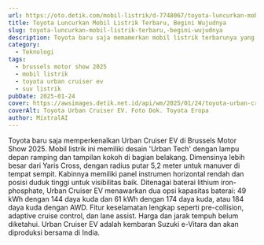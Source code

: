 ```yaml
---
url: https://oto.detik.com/mobil-listrik/d-7748067/toyota-luncurkan-mobil-listrik-terbaru-begini-wujudnya
title: Toyota Luncurkan Mobil Listrik Terbaru, Begini Wujudnya
slug: toyota-luncurkan-mobil-listrik-terbaru,-begini-wujudnya
description: Toyota baru saja memamerkan mobil listrik terbarunya yang diberi nama Urban Cruiser EV. Begini wujud mobil listrik terbaru Toyota tersebut.
category:
  - Teknologi
tags:
  - brussels motor show 2025
  - mobil listrik
  - toyota urban cruiser ev
  - suv listrik
pubDate: 2025-01-24
cover: https://awsimages.detik.net.id/api/wm/2025/01/24/toyota-urban-cruiser-ev-2_169.jpeg?wid=54&w=650&v=1&t=jpeg
coverAlt: Toyota Urban Cruiser EV. Foto Dok. Toyota Eropa
author: MixtralAI
---
```

Toyota baru saja memperkenalkan Urban Cruiser EV di Brussels Motor Show 2025. Mobil listrik ini memiliki desain 'Urban Tech' dengan lampu depan ramping dan tampilan kokoh di bagian belakang. Dimensinya lebih besar dari Yaris Cross, dengan radius putar 5,2 meter untuk manuver di tempat sempit. Kabinnya memiliki panel instrumen horizontal rendah dan posisi duduk tinggi untuk visibilitas baik. Ditenagai baterai lithium iron-phosphate, Urban Cruiser EV menawarkan dua opsi kapasitas baterai: 49 kWh dengan 144 daya kuda dan 61 kWh dengan 174 daya kuda, atau 184 daya kuda dengan AWD. Fitur keselamatan lengkap seperti pre-collision, adaptive cruise control, dan lane assist. Harga dan jarak tempuh belum diketahui. Urban Cruiser EV adalah kembaran Suzuki e-Vitara dan akan diproduksi bersama di India.
